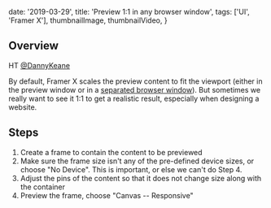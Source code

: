 

  date: '2019-03-29',
  title: 'Preview 1:1 in any browser window',
  tags: ['UI', 'Framer X'],
  thumbnailImage,
  thumbnailVideo,
}


## Overview

HT [@DannyKeane](https://twitter.com/DannyKeane)

By default, Framer X scales the preview content to fit the viewport (either in the preview window or in a [separated browser window](/tips/preview-in-any-browser)). But sometimes we really want to see it 1:1 to get a realistic result, especially when designing a website.

## Steps

1. Create a frame to contain the content to be previewed
2. Make sure the frame size isn't any of the pre-defined device sizes, or choose "No Device". This is important, or else we can't do Step 4.
3. Adjust the pins of the content so that it does not change size along with the container
4. Preview the frame, choose "Canvas -- Responsive"
